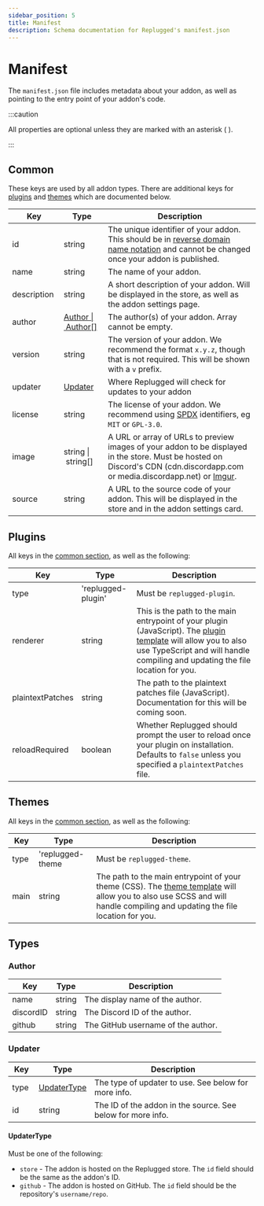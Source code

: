 ```yaml
---
sidebar_position: 5
title: Manifest
description: Schema documentation for Replugged's manifest.json
---
```



# Manifest

The `manifest.json` file includes metadata about your addon, as well as pointing to the entry point
of your addon's code.

:::caution

All properties are optional unless they are marked with an asterisk ( <Required /> ).

:::

## Common

These keys are used by all addon types. There are additional keys for [plugins](#plugins) and
[themes](#themes) which are documented below.

| Key                           | Type                                    | Description                                                                                                                                                                                           |
| ----------------------------- | --------------------------------------- | ----------------------------------------------------------------------------------------------------------------------------------------------------------------------------------------------------- |
| id&nbsp;<Required />          | string                                  | The unique identifier of your addon. This should be in [reverse domain name notation](https://en.wikipedia.org/wiki/Reverse_domain_name_notation) and cannot be changed once your addon is published. |
| name&nbsp;<Required />        | string                                  | The name of your addon.                                                                                                                                                                               |
| description&nbsp;<Required /> | string                                  | A short description of your addon. Will be displayed in the store, as well as the addon settings page.                                                                                                |
| author&nbsp;<Required />      | [Author&nbsp;\|&nbsp;Author[]](#author) | The author(s) of your addon. Array cannot be empty.                                                                                                                                                   |
| version&nbsp;<Required />     | string                                  | The version of your addon. We recommend the format `x.y.z`, though that is not required. This will be shown with a `v` prefix.                                                                        |
| updater                       | [Updater](#updater)                     | Where Replugged will check for updates to your addon                                                                                                                                                  |
| license&nbsp;<Required />     | string                                  | The license of your addon. We recommend using [SPDX](https://spdx.org/licenses/) identifiers, eg `MIT` or `GPL-3.0`.                                                                                  |
| image                         | string&nbsp;\|&nbsp;string[]            | A URL or array of URLs to preview images of your addon to be displayed in the store. Must be hosted on Discord's CDN (cdn.discordapp.com or media.discordapp.net) or [Imgur](https://imgur.com/).     |
| source                        | string                                  | A URL to the source code of your addon. This will be displayed in the store and in the addon settings card.                                                                                           |

## Plugins

All keys in the [common section](#common), as well as the following:

| Key                    | Type               | Description                                                                                                                                                                                                                                          |
| ---------------------- | ------------------ | ---------------------------------------------------------------------------------------------------------------------------------------------------------------------------------------------------------------------------------------------------- |
| type&nbsp;<Required /> | 'replugged-plugin' | Must be `replugged-plugin`.                                                                                                                                                                                                                          |
| renderer               | string             | This is the path to the main entrypoint of your plugin (JavaScript). The [plugin template](https://github.com/replugged-org/plugin-template) will allow you to also use TypeScript and will handle compiling and updating the file location for you. |
| plaintextPatches       | string             | The path to the plaintext patches file (JavaScript). Documentation for this will be coming soon.                                                                                                                                                     |
| reloadRequired         | boolean            | Whether Replugged should prompt the user to reload once your plugin on installation. Defaults to `false` unless you specified a `plaintextPatches` file.                                                                                             |

## Themes

All keys in the [common section](#common), as well as the following:

| Key                    | Type             | Description                                                                                                                                                                                                                  |
| ---------------------- | ---------------- | ---------------------------------------------------------------------------------------------------------------------------------------------------------------------------------------------------------------------------- |
| type&nbsp;<Required /> | 'replugged-theme | Must be `replugged-theme`.                                                                                                                                                                                                   |
| main                   | string           | The path to the main entrypoint of your theme (CSS). The [theme template](https://github.com/replugged-org/theme-template) will allow you to also use SCSS and will handle compiling and updating the file location for you. |

## Types

### Author

| Key                    | Type   | Description                        |
| ---------------------- | ------ | ---------------------------------- |
| name&nbsp;<Required /> | string | The display name of the author.    |
| discordID              | string | The Discord ID of the author.      |
| github                 | string | The GitHub username of the author. |

### Updater

| Key                    | Type                        | Description                                                 |
| ---------------------- | --------------------------- | ----------------------------------------------------------- |
| type&nbsp;<Required /> | [UpdaterType](#updatertype) | The type of updater to use. See below for more info.        |
| id                     | string                      | The ID of the addon in the source. See below for more info. |

#### UpdaterType

Must be one of the following:

- `store` - The addon is hosted on the Replugged store. The `id` field should be the same as the
  addon's ID.
- `github` - The addon is hosted on GitHub. The `id` field should be the repository's
  `username/repo`.
